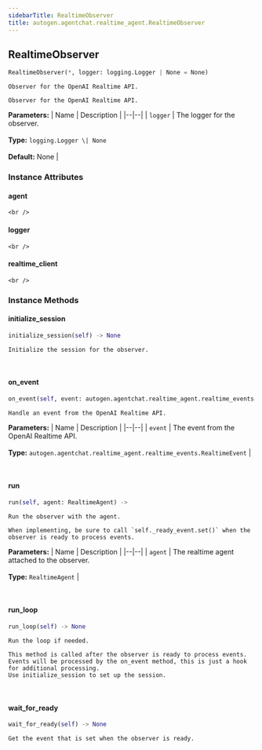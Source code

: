 ```yaml
---
sidebarTitle: RealtimeObserver
title: autogen.agentchat.realtime_agent.RealtimeObserver
---
```

<h2 id="autogen.agentchat.realtime_agent.RealtimeObserver" class="doc doc-heading">
    <code class="doc-symbol doc-symbol-heading doc-symbol-class"></code>
    <span class="doc doc-object-name doc-class-name">RealtimeObserver</span>
    <a href="#autogen.agentchat.realtime_agent.RealtimeObserver" class="headerlink" title="Permanent link"></a>
</h2>

```python
RealtimeObserver(*, logger: logging.Logger | None = None)
```

    Observer for the OpenAI Realtime API.
    
    Observer for the OpenAI Realtime API.

<b>Parameters:</b>
| Name | Description |
|--|--|
| `logger` | The logger for the observer.<br/><br/>**Type:** `logging.Logger \| None`<br/><br/>**Default:** None |

### Instance Attributes

<code class="doc-symbol doc-symbol-heading doc-symbol-attribute"></code>
#### agent
<a href="#autogen.agentchat.realtime_agent.RealtimeObserver.agent" class="headerlink" title="Permanent link"></a>

    <br />

<code class="doc-symbol doc-symbol-heading doc-symbol-attribute"></code>
#### logger
<a href="#autogen.agentchat.realtime_agent.RealtimeObserver.logger" class="headerlink" title="Permanent link"></a>

    <br />

<code class="doc-symbol doc-symbol-heading doc-symbol-attribute"></code>
#### realtime_client
<a href="#autogen.agentchat.realtime_agent.RealtimeObserver.realtime_client" class="headerlink" title="Permanent link"></a>

    <br />

### Instance Methods

<code class="doc-symbol doc-symbol-heading doc-symbol-method"></code>
#### initialize_session
<a href="#autogen.agentchat.realtime_agent.RealtimeObserver.initialize_session" class="headerlink" title="Permanent link"></a>

```python
initialize_session(self) -> None
```

    Initialize the session for the observer.

<br />

<code class="doc-symbol doc-symbol-heading doc-symbol-method"></code>
#### on_event
<a href="#autogen.agentchat.realtime_agent.RealtimeObserver.on_event" class="headerlink" title="Permanent link"></a>

```python
on_event(self, event: autogen.agentchat.realtime_agent.realtime_events.RealtimeEvent) -> None
```

    Handle an event from the OpenAI Realtime API.

<b>Parameters:</b>
| Name | Description |
|--|--|
| `event` | The event from the OpenAI Realtime API.<br/><br/>**Type:** `autogen.agentchat.realtime_agent.realtime_events.RealtimeEvent` |

<br />

<code class="doc-symbol doc-symbol-heading doc-symbol-method"></code>
#### run
<a href="#autogen.agentchat.realtime_agent.RealtimeObserver.run" class="headerlink" title="Permanent link"></a>

```python
run(self, agent: RealtimeAgent) -> 
```

    Run the observer with the agent.
    
    When implementing, be sure to call `self._ready_event.set()` when the observer is ready to process events.

<b>Parameters:</b>
| Name | Description |
|--|--|
| `agent` | The realtime agent attached to the observer.<br/><br/>**Type:** `RealtimeAgent` |

<br />

<code class="doc-symbol doc-symbol-heading doc-symbol-method"></code>
#### run_loop
<a href="#autogen.agentchat.realtime_agent.RealtimeObserver.run_loop" class="headerlink" title="Permanent link"></a>

```python
run_loop(self) -> None
```

    Run the loop if needed.
    
    This method is called after the observer is ready to process events.
    Events will be processed by the on_event method, this is just a hook for additional processing.
    Use initialize_session to set up the session.

<br />

<code class="doc-symbol doc-symbol-heading doc-symbol-method"></code>
#### wait_for_ready
<a href="#autogen.agentchat.realtime_agent.RealtimeObserver.wait_for_ready" class="headerlink" title="Permanent link"></a>

```python
wait_for_ready(self) -> None
```

    Get the event that is set when the observer is ready.

<br />